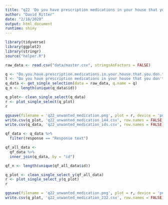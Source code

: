 ```yaml
---
title: "q22 'Do you have prescription medications in your house that you don't want to use and currently need to get rid of?'"
author: "David Ritter"
date: "2/18/2020"
output: html_document
runtime: shiny
---
```


```r
library(tidyverse)
library(ggplot2)
library(stringr)
source("helper.R")
```

```r
raw_data <- read.csv("data/master.csv", stringsAsFactors = FALSE)
```

```r
q <- "Do.you.have.prescription.medications.in.your.house.that.you.don.t.want.to.use.and.currently.need.to.get.rid.of."
t <- "Do you have prescription medications in your house that you don't want to use and currently need to get rid of?"
q_data <- get_single_selection(data = raw_data, q.name = q)
q_n <- length(unique(q_data$id))
```

```r
q_plot<- clean_single_select(q_data)
r <- plot_single_select(q_plot)
r
```

```r
ggsave(filename = 'q22_unwanted_medication.png', plot = r, device = 'png')
write.csv(q_plot, 'q22_unwanted_medication_144.csv', row.names = FALSE)
write.csv(q_data, 'q22_unwanted_medication_ids.csv', row.names = FALSE)
```

```r
qf_data <- q_data %>%
  filter(response == "Response text")
```

```r
qf_all_data <- 
  qf_data %>%
  inner_join(q_data, by = "id")

qf_n <- length(unique(qf_all_data$id))
```

```r
q_plot <- clean_single_select_y(qf_all_data)
r <- plot_single_select_y(q_plot)
r
```

```r
ggsave(filename = 'q22_unwanted_medication.png', plot = r, device = 'png')
write.csv(q_plot, 'q22_unwanted_medication_232.csv', row.names = FALSE)
```
